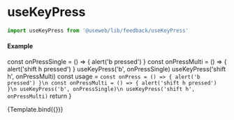 
<Meta title='feedback/useKeyPress' />

# useKeyPress

```js
import useKeyPress from '@useweb/lib/feedback/useKeyPress'
```

#### Example

  const onPressSingle = () => {
    alert('b pressed')
  }
  const onPressMulti = () => {
    alert('shift h pressed')
  }
  useKeyPress('b', onPressSingle)
  useKeyPress('shift h', onPressMulti)
  const usage = `const onPress = () => {
   alert('b pressed')
  }\n
  const onPressMulti = () => {
    alert('shift h pressed')
  }\n
  useKeyPress('b', onPressSingle)\n
  useKeyPress('shift h', onPressMulti)`
  return <FunctionUsageExample usage={usage} />
}

<Canvas>
  <Story name='example' argTypes={{}} args={{}}>
    {Template.bind({})}
  </Story>
</Canvas>

